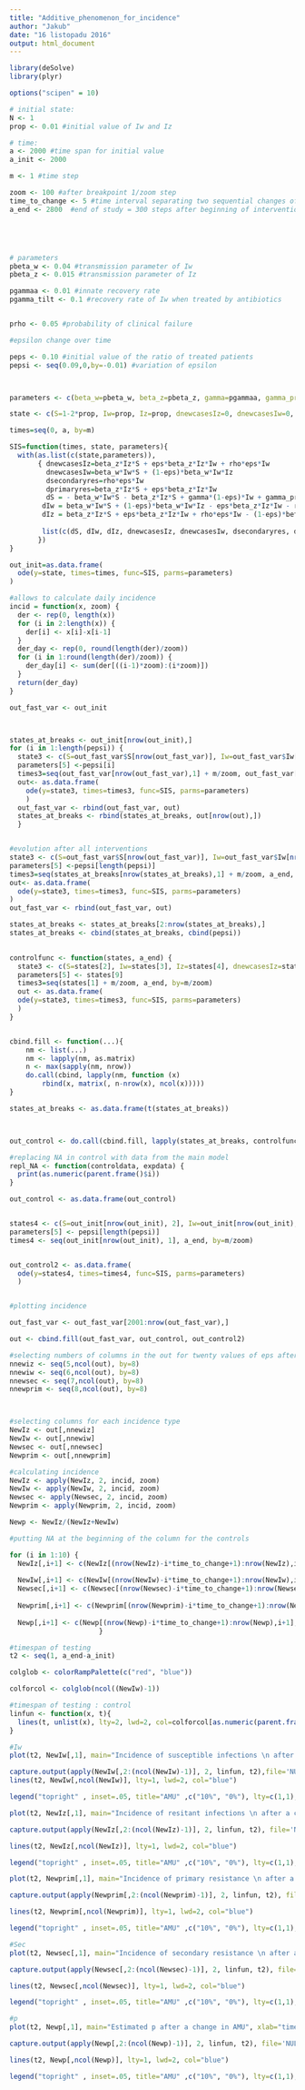 ```yaml
---
title: "Additive_phenomenon_for_incidence"
author: "Jakub"
date: "16 listopadu 2016"
output: html_document
---
```



```r
library(deSolve)
library(plyr)

options("scipen" = 10)

# initial state:
N <- 1
prop <- 0.01 #initial value of Iw and Iz

# time:
a <- 2000 #time span for initial value
a_init <- 2000

m <- 1 #time step

zoom <- 100 #after breakpoint 1/zoom step
time_to_change <- 5 #time interval separating two sequential changes of AMU
a_end <- 2800  #end of study = 300 steps after beginning of intervention





# parameters
pbeta_w <- 0.04 #transmission parameter of Iw
pbeta_z <- 0.015 #transmission parameter of Iz

pgammaa <- 0.01 #innate recovery rate
pgamma_tilt <- 0.1 #recovery rate of Iw when treated by antibiotics


prho <- 0.05 #probability of clinical failure

#epsilon change over time

peps <- 0.10 #initial value of the ratio of treated patients
pepsi <- seq(0.09,0,by=-0.01) #variation of epsilon




```


```r
parameters <- c(beta_w=pbeta_w, beta_z=pbeta_z, gamma=pgammaa, gamma_prim=pgamma_tilt, eps=peps, rho=prho)

state <- c(S=1-2*prop, Iw=prop, Iz=prop, dnewcasesIz=0, dnewcasesIw=0, dsecondaryres=0, dprimaryres=0)

times=seq(0, a, by=m)

SIS=function(times, state, parameters){
  with(as.list(c(state,parameters)),
       { dnewcasesIz=beta_z*Iz*S + eps*beta_z*Iz*Iw + rho*eps*Iw
         dnewcasesIw=beta_w*Iw*S + (1-eps)*beta_w*Iw*Iz
         dsecondaryres=rho*eps*Iw
         dprimaryres=beta_z*Iz*S + eps*beta_z*Iz*Iw
         dS = - beta_w*Iw*S - beta_z*Iz*S + gamma*(1-eps)*Iw + gamma_prim*eps*Iw + gamma*Iz
        dIw = beta_w*Iw*S + (1-eps)*beta_w*Iw*Iz - eps*beta_z*Iz*Iw - rho*eps*Iw - gamma*(1-eps)*Iw - gamma_prim*eps*Iw
        dIz = beta_z*Iz*S + eps*beta_z*Iz*Iw + rho*eps*Iw - (1-eps)*beta_w*Iw*Iz - gamma*Iz
        
        list(c(dS, dIw, dIz, dnewcasesIz, dnewcasesIw, dsecondaryres, dprimaryres))
       })
}

out_init=as.data.frame(
  ode(y=state, times=times, func=SIS, parms=parameters)
)

```

```r
#allows to calculate daily incidence
incid = function(x, zoom) {
  der <- rep(0, length(x))
  for (i in 2:length(x)) {
    der[i] <- x[i]-x[i-1]
  }
  der_day <- rep(0, round(length(der)/zoom))
  for (i in 1:round(length(der)/zoom)) {
    der_day[i] <- sum(der[((i-1)*zoom):(i*zoom)])
  }
  return(der_day)
}
```

```r

out_fast_var <- out_init



states_at_breaks <- out_init[nrow(out_init),]
for (i in 1:length(pepsi)) {
  state3 <- c(S=out_fast_var$S[nrow(out_fast_var)], Iw=out_fast_var$Iw[nrow(out_fast_var)], Iz=out_fast_var$Iz[nrow(out_fast_var)], Iwz=out_fast_var$Iwz[nrow(out_fast_var)], dnewcasesIz=out_fast_var$dnewcasesIz[nrow(out_fast_var)], dnewcasesIw=out_fast_var$dnewcasesIw[nrow(out_fast_var)], dsecondaryres=out_fast_var$dsecondaryres[nrow(out_fast_var)], dprimaryres=out_fast_var$dprimaryres[nrow(out_fast_var)])
  parameters[5] <-pepsi[i]
  times3=seq(out_fast_var[nrow(out_fast_var),1] + m/zoom, out_fast_var[nrow(out_fast_var),1] + time_to_change, by = m/zoom)
  out<- as.data.frame(
    ode(y=state3, times=times3, func=SIS, parms=parameters)
    )
  out_fast_var <- rbind(out_fast_var, out)
  states_at_breaks <- rbind(states_at_breaks, out[nrow(out),])
  }


#evolution after all interventions
state3 <- c(S=out_fast_var$S[nrow(out_fast_var)], Iw=out_fast_var$Iw[nrow(out_fast_var)], Iz=out_fast_var$Iz[nrow(out_fast_var)], Iwz=out_fast_var$Iwz[nrow(out_fast_var)], dnewcasesIz=out_fast_var$dnewcasesIz[nrow(out_fast_var)], dnewcasesIw=out_fast_var$dnewcasesIw[nrow(out_fast_var)], dsecondaryres=out_fast_var$dsecondaryres[nrow(out_fast_var)], dprimaryres=out_fast_var$dprimaryres[nrow(out_fast_var)])
parameters[5] <-pepsi[length(pepsi)]
times3=seq(states_at_breaks[nrow(states_at_breaks),1] + m/zoom, a_end, by=(m/zoom))
out<- as.data.frame(
  ode(y=state3, times=times3, func=SIS, parms=parameters)
)
out_fast_var <- rbind(out_fast_var, out)

states_at_breaks <- states_at_breaks[2:nrow(states_at_breaks),]
states_at_breaks <- cbind(states_at_breaks, cbind(pepsi))
  
```





```r

controlfunc <- function(states, a_end) {
  state3 <- c(S=states[2], Iw=states[3], Iz=states[4], dnewcasesIz=states[5], dnewcasesIw=states[6], dsecondaryres=states[7], dprimaryres=states[8])
  parameters[5] <- states[9]
  times3=seq(states[1] + m/zoom, a_end, by=m/zoom)
  out <- as.data.frame(
  ode(y=state3, times=times3, func=SIS, parms=parameters)
  )
}


cbind.fill <- function(...){
    nm <- list(...) 
    nm <- lapply(nm, as.matrix)
    n <- max(sapply(nm, nrow)) 
    do.call(cbind, lapply(nm, function (x) 
        rbind(x, matrix(, n-nrow(x), ncol(x))))) 
}

states_at_breaks <- as.data.frame(t(states_at_breaks))



out_control <- do.call(cbind.fill, lapply(states_at_breaks, controlfunc, a_end))

#replacing NA in control with data from the main model
repl_NA <- function(controldata, expdata) {
  print(as.numeric(parent.frame()$i))
}

out_control <- as.data.frame(out_control)



```

```r

states4 <- c(S=out_init[nrow(out_init), 2], Iw=out_init[nrow(out_init), 3], Iz=out_init[nrow(out_init), 4], dnewcasesIz=out_init[nrow(out_init), 5], dnewcasesIw=out_init[nrow(out_init), 6], dsecondaryres=out_init[nrow(out_init), 7], dprimaryres=out_init[nrow(out_init), 8])
parameters[5] <- pepsi[length(pepsi)]
times4 <- seq(out_init[nrow(out_init), 1], a_end, by=m/zoom)


out_control2 <- as.data.frame(
  ode(y=states4, times=times4, func=SIS, parms=parameters)
  )



```

```r
#plotting incidence

out_fast_var <- out_fast_var[2001:nrow(out_fast_var),]

out <- cbind.fill(out_fast_var, out_control, out_control2)

#selecting numbers of columns in the out for twenty values of eps after intervention : first=experiment + control
nnewiz <- seq(5,ncol(out), by=8)
nnewiw <- seq(6,ncol(out), by=8)
nnewsec <- seq(7,ncol(out), by=8)
nnewprim <- seq(8,ncol(out), by=8)



#selecting columns for each incidence type
NewIz <- out[,nnewiz]
NewIw <- out[,nnewiw]
Newsec <- out[,nnewsec]
Newprim <- out[,nnewprim]

#calculating incidence
NewIz <- apply(NewIz, 2, incid, zoom)
NewIw <- apply(NewIw, 2, incid, zoom)
Newsec <- apply(Newsec, 2, incid, zoom)
Newprim <- apply(Newprim, 2, incid, zoom)

Newp <- NewIz/(NewIz+NewIw)

#putting NA at the beginning of the column for the controls

for (i in 1:10) {
  NewIz[,i+1] <- c(NewIz[(nrow(NewIz)-i*time_to_change+1):nrow(NewIz),i+1], NewIz[1:(nrow(NewIz)-i*time_to_change),i+1])
  
  NewIw[,i+1] <- c(NewIw[(nrow(NewIw)-i*time_to_change+1):nrow(NewIw),i+1], NewIw[1:(nrow(NewIw)-i*time_to_change),i+1])
  Newsec[,i+1] <- c(Newsec[(nrow(Newsec)-i*time_to_change+1):nrow(Newsec),i+1], Newsec[1:(nrow(Newsec)-i*time_to_change),i+1])
  
  Newprim[,i+1] <- c(Newprim[(nrow(Newprim)-i*time_to_change+1):nrow(Newprim),i+1], Newprim[1:(nrow(Newprim)-i*time_to_change),i+1])
  
  Newp[,i+1] <- c(Newp[(nrow(Newp)-i*time_to_change+1):nrow(Newp),i+1], Newp[1:(nrow(Newp)-i*time_to_change),i+1])
                      }

#timespan of testing
t2 <- seq(1, a_end-a_init)

colglob <- colorRampPalette(c("red", "blue"))

colforcol <- colglob(ncol((NewIw)-1))

#timespan of testing : control
linfun <- function(x, t){
  lines(t, unlist(x), lty=2, lwd=2, col=colforcol[as.numeric(parent.frame()$i)])
}

```


```r
#Iw
plot(t2, NewIw[,1], main="Incidence of susceptible infections \n after a change in AMU", xlab="time (steps)", ylab="Incidence Iw", ylim=c(0,0.011), lty=1, lwd=2, type="l")

capture.output(apply(NewIw[,2:(ncol(NewIw)-1)], 2, linfun, t2),file='NUL')
lines(t2, NewIw[,ncol(NewIw)], lty=1, lwd=2, col="blue")

legend("topright" , inset=.05, title="AMU" ,c("10%", "0%"), lty=c(1,1), lwd=c(2,2), col=c("red", "blue"))
```

```r

plot(t2, NewIz[,1], main="Incidence of resitant infections \n after a change in AMU", xlab="time (steps)", ylab="Incidence Iz", ylim=c(0,0.011), lty=1, lwd=2, type="l")

capture.output(apply(NewIz[,2:(ncol(NewIz)-1)], 2, linfun, t2), file='NUL')

lines(t2, NewIz[,ncol(NewIz)], lty=1, lwd=2, col="blue")

legend("topright" , inset=.05, title="AMU" ,c("10%", "0%"), lty=c(1,1), lwd=c(2,2), col=c("red", "blue"))
```

```r
plot(t2, Newprim[,1], main="Incidence of primary resistance \n after a change in AMU", xlab="time (steps)", ylab="new primary Iz", ylim=c(0,0.004), lty=1, lwd=2, type="l")

capture.output(apply(Newprim[,2:(ncol(Newprim)-1)], 2, linfun, t2), file='NUL')

lines(t2, Newprim[,ncol(Newprim)], lty=1, lwd=2, col="blue")

legend("topright" , inset=.05, title="AMU" ,c("10%", "0%"), lty=c(1,1), lwd=c(2,2), col=c("red", "blue"))

```

```r
#Sec
plot(t2, Newsec[,1], main="Incidence of secondary resistance \n after a change in AMU", xlab="time (steps)", ylab="new secondary Iz", ylim=c(0,0.004), lty=1, lwd=2, type="l")

capture.output(apply(Newsec[,2:(ncol(Newsec)-1)], 2, linfun, t2), file='NUL')

lines(t2, Newsec[,ncol(Newsec)], lty=1, lwd=2, col="blue")

legend("topright" , inset=.05, title="AMU" ,c("10%", "0%"), lty=c(1,1), lwd=c(2,2), col=c("red", "blue"))


```


```r
#p
plot(t2, Newp[,1], main="Estimated p after a change in AMU", xlab="time (steps)", ylab="p", ylim=c(0,1), lty=1, lwd=2, type="l")

capture.output(apply(Newp[,2:(ncol(Newp)-1)], 2, linfun, t2), file='NUL')

lines(t2, Newp[,ncol(Newp)], lty=1, lwd=2, col="blue")

legend("topright" , inset=.05, title="AMU" ,c("10%", "0%"), lty=c(1,1), lwd=c(2,2), col=c("red", "blue"))

```


